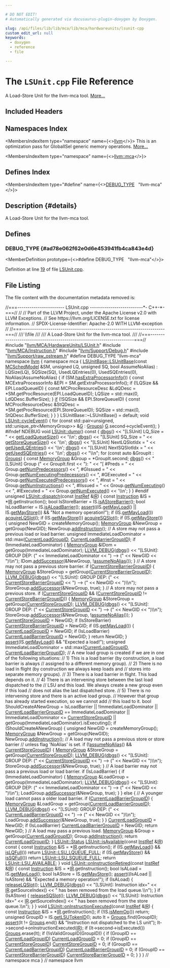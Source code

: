 ```yaml
---

# DO NOT EDIT!
# Automatically generated via docusaurus-plugin-doxygen by Doxygen.

slug: /api/files/lib/lib/mca/lib/mca/hardwareunits/lsunit-cpp
custom_edit_url: null
keywords:
  - doxygen
  - reference
  - file

---
```





# The `LSUnit.cpp` File Reference

<DoxygenPage pluginConfig={pluginConfig}>

A Load-Store Unit for the llvm-mca tool. <a href="#details">More...</a>

## Included Headers

<IncludesList>
<IncludesListItem
  filePath="llvm/MCA/HardwareUnits/LSUnit.h"
  permalink="/docs/api/files/include/include/llvm/include/llvm/mca/include/llvm/mca/hardwareunits/lsunit-h"
  isLocal="true" />
<IncludesListItem
  filePath="llvm/MCA/Instruction.h"
  permalink="/docs/api/files/include/include/llvm/include/llvm/mca/instruction-h"
  isLocal="true" />
<IncludesListItem
  filePath="llvm/Support/Debug.h"
  permalink="/docs/api/files/include/include/llvm/include/llvm/support/debug-h"
  isLocal="true" />
<IncludesListItem
  filePath="llvm/Support/raw_ostream.h"
  permalink="/docs/api/files/include/include/llvm/include/llvm/support/raw-ostream-h"
  isLocal="true" />
</IncludesList>

## Namespaces Index

<MembersIndex>

<MembersIndexItem
  type="namespace"
  name={<><a href="/docs/api/namespaces/llvm">llvm</a></>}>
This is an optimization pass for GlobalISel generic memory operations. <a href="/docs/api/namespaces/llvm/#details">More...</a>
</MembersIndexItem>

<MembersIndexItem
  type="namespace"
  name={<><a href="/docs/api/namespaces/llvm/mca">llvm::mca</a></>}>
</MembersIndexItem>

</MembersIndex>

## Defines Index

<MembersIndex>

<MembersIndexItem
  type="#define"
  name={<><a href="#ad78e062f62e0d6e453941fb4ca843e4d">DEBUG&#95;TYPE</a>&nbsp;&nbsp;&nbsp;&quot;llvm-mca&quot;</>}>
</MembersIndexItem>

</MembersIndex>

## Description {#details}

A Load-Store Unit for the llvm-mca tool.

<SectionDefinition>

## Defines

### DEBUG&#95;TYPE {#ad78e062f62e0d6e453941fb4ca843e4d}

<MemberDefinition
  prototype={<>#define DEBUG&#95;TYPE&nbsp;&nbsp;&nbsp;&quot;llvm-mca&quot;</>}>

Definition at line <a href="#l00019">19</a> of file <a href="/docs/api/files/lib/lib/mca/lib/mca/hardwareunits/lsunit-cpp">LSUnit.cpp</a>.
</MemberDefinition>

</SectionDefinition>

## File Listing

The file content with the documentation metadata removed is:

<ProgramListing>

<Link id="l00001" /><CodeLine lineNumber="1"><span class="doxyHighlightComment">//===----------------------- LSUnit.cpp --------------------------&#42;- C++-&#42;-===//</span></CodeLine>
<Link id="l00002" /><CodeLine lineNumber="2"><span class="doxyHighlightComment">//</span></CodeLine>
<Link id="l00003" /><CodeLine lineNumber="3"><span class="doxyHighlightComment">// Part of the LLVM Project, under the Apache License v2.0 with LLVM Exceptions.</span></CodeLine>
<Link id="l00004" /><CodeLine lineNumber="4"><span class="doxyHighlightComment">// See https://llvm.org/LICENSE.txt for license information.</span></CodeLine>
<Link id="l00005" /><CodeLine lineNumber="5"><span class="doxyHighlightComment">// SPDX-License-Identifier: Apache-2.0 WITH LLVM-exception</span></CodeLine>
<Link id="l00006" /><CodeLine lineNumber="6"><span class="doxyHighlightComment">//</span></CodeLine>
<Link id="l00007" /><CodeLine lineNumber="7"><span class="doxyHighlightComment">//===----------------------------------------------------------------------===//</span></CodeLine>
<Link id="l00008" /><CodeLine lineNumber="8"><span class="doxyHighlightComment">/// \\file</span></CodeLine>
<Link id="l00009" /><CodeLine lineNumber="9"><span class="doxyHighlightComment">///</span></CodeLine>
<Link id="l00010" /><CodeLine lineNumber="10"><span class="doxyHighlightComment">/// A Load-Store Unit for the llvm-mca tool.</span></CodeLine>
<Link id="l00011" /><CodeLine lineNumber="11"><span class="doxyHighlightComment">///</span></CodeLine>
<Link id="l00012" /><CodeLine lineNumber="12"><span class="doxyHighlightComment">//===----------------------------------------------------------------------===//</span></CodeLine>
<Link id="l00013" /><CodeLine lineNumber="13"></CodeLine>
<Link id="l00014" /><CodeLine lineNumber="14"><span class="doxyHighlightPreprocessor">#include &quot;<a href="/docs/api/files/include/include/llvm/include/llvm/mca/include/llvm/mca/hardwareunits/lsunit-h">llvm/MCA/HardwareUnits/LSUnit.h</a>&quot;</span></CodeLine>
<Link id="l00015" /><CodeLine lineNumber="15"><span class="doxyHighlightPreprocessor">#include &quot;<a href="/docs/api/files/include/include/llvm/include/llvm/mca/instruction-h">llvm/MCA/Instruction.h</a>&quot;</span></CodeLine>
<Link id="l00016" /><CodeLine lineNumber="16"><span class="doxyHighlightPreprocessor">#include &quot;<a href="/docs/api/files/include/include/llvm/include/llvm/support/debug-h">llvm/Support/Debug.h</a>&quot;</span></CodeLine>
<Link id="l00017" /><CodeLine lineNumber="17"><span class="doxyHighlightPreprocessor">#include &quot;<a href="/docs/api/files/include/include/llvm/include/llvm/support/raw-ostream-h">llvm/Support/raw&#95;ostream.h</a>&quot;</span></CodeLine>
<Link id="l00018" /><CodeLine lineNumber="18"></CodeLine>
<Link id="l00019" /><CodeLine lineNumber="19" lineLink="#ad78e062f62e0d6e453941fb4ca843e4d"><span class="doxyHighlightPreprocessor">#define DEBUG&#95;TYPE &quot;llvm-mca&quot;</span></CodeLine>
<Link id="l00020" /><CodeLine lineNumber="20"></CodeLine>
<Link id="l00021" /><CodeLine lineNumber="21"><span class="doxyHighlightKeyword">namespace </span><span class="doxyHighlight"><a href="/docs/api/namespaces/llvm">llvm</a> &#123;</span></CodeLine>
<Link id="l00022" /><CodeLine lineNumber="22"><span class="doxyHighlightKeyword">namespace </span><span class="doxyHighlight">mca &#123;</span></CodeLine>
<Link id="l00023" /><CodeLine lineNumber="23"></CodeLine>
<Link id="l00024" /><CodeLine lineNumber="24" lineLink="/docs/api/classes/llvm/mca/lsunitbase/#ae26462941069e163c658782b4132b79d"><span class="doxyHighlight"><a href="/docs/api/classes/llvm/mca/lsunitbase/#ae26462941069e163c658782b4132b79d">LSUnitBase::LSUnitBase</a>(</span><span class="doxyHighlightKeyword">const</span><span class="doxyHighlight"> <a href="/docs/api/structs/llvm/mcschedmodel">MCSchedModel</a> &amp;SM, </span><span class="doxyHighlightKeywordType">unsigned</span><span class="doxyHighlight"> LQ, </span><span class="doxyHighlightKeywordType">unsigned</span><span class="doxyHighlight"> SQ,</span></CodeLine>
<Link id="l00025" /><CodeLine lineNumber="25"><span class="doxyHighlight">                       </span><span class="doxyHighlightKeywordType">bool</span><span class="doxyHighlight"> AssumeNoAlias)</span></CodeLine>
<Link id="l00026" /><CodeLine lineNumber="26"><span class="doxyHighlight">    : LQSize(LQ), SQSize(SQ), UsedLQEntries(0), UsedSQEntries(0),</span></CodeLine>
<Link id="l00027" /><CodeLine lineNumber="27"><span class="doxyHighlight">      NoAlias(AssumeNoAlias) &#123;</span></CodeLine>
<Link id="l00028" /><CodeLine lineNumber="28"><span class="doxyHighlight">  </span><span class="doxyHighlightKeywordFlow">if</span><span class="doxyHighlight"> (SM.<a href="/docs/api/structs/llvm/mcschedmodel/#a20ed429316e50733da37685169d39f68">hasExtraProcessorInfo</a>()) &#123;</span></CodeLine>
<Link id="l00029" /><CodeLine lineNumber="29"><span class="doxyHighlight">    const MCExtraProcessorInfo &amp;EPI = SM.getExtraProcessorInfo();</span></CodeLine>
<Link id="l00030" /><CodeLine lineNumber="30"><span class="doxyHighlight">    if (!LQSize &amp;&amp; EPI.LoadQueueID) &#123;</span></CodeLine>
<Link id="l00031" /><CodeLine lineNumber="31"><span class="doxyHighlight">      const MCProcResourceDesc &amp;LdQDesc = &#42;SM.getProcResource(EPI.LoadQueueID);</span></CodeLine>
<Link id="l00032" /><CodeLine lineNumber="32"><span class="doxyHighlight">      LQSize = std::max(0, LdQDesc.BufferSize);</span></CodeLine>
<Link id="l00033" /><CodeLine lineNumber="33"><span class="doxyHighlight">    &#125;</span></CodeLine>
<Link id="l00034" /><CodeLine lineNumber="34"></CodeLine>
<Link id="l00035" /><CodeLine lineNumber="35"><span class="doxyHighlight">    <a href="/docs/api/files/lib/lib/passes/passbuilderbindings-cpp/#acdfbcf188e2d4a80837e89de2ccdffab">if</a> (!SQSize &amp;&amp; EPI.StoreQueueID) &#123;</span></CodeLine>
<Link id="l00036" /><CodeLine lineNumber="36"><span class="doxyHighlight">      const MCProcResourceDesc &amp;StQDesc = &#42;SM.getProcResource(EPI.StoreQueueID);</span></CodeLine>
<Link id="l00037" /><CodeLine lineNumber="37"><span class="doxyHighlight">      SQSize = std::max(0, StQDesc.BufferSize);</span></CodeLine>
<Link id="l00038" /><CodeLine lineNumber="38"><span class="doxyHighlight">    &#125;</span></CodeLine>
<Link id="l00039" /><CodeLine lineNumber="39"><span class="doxyHighlight">  &#125;</span></CodeLine>
<Link id="l00040" /><CodeLine lineNumber="40"><span class="doxyHighlight">&#125;</span></CodeLine>
<Link id="l00041" /><CodeLine lineNumber="41"></CodeLine>
<Link id="l00042" /><CodeLine lineNumber="42"><span class="doxyHighlight">LSUnitBase::~LSUnitBase() = </span><span class="doxyHighlightKeywordFlow">default</span><span class="doxyHighlight">;</span></CodeLine>
<Link id="l00043" /><CodeLine lineNumber="43"></CodeLine>
<Link id="l00044" /><CodeLine lineNumber="44" lineLink="/docs/api/classes/llvm/mca/lsunit/#a66870c20c27a8d0a1d1b08e6b6811574"><span class="doxyHighlightKeywordType">void</span><span class="doxyHighlight"> <a href="/docs/api/classes/llvm/mca/lsunit/#a66870c20c27a8d0a1d1b08e6b6811574">LSUnit::cycleEvent</a>() &#123;</span></CodeLine>
<Link id="l00045" /><CodeLine lineNumber="45"><span class="doxyHighlight">  </span><span class="doxyHighlightKeywordFlow">for</span><span class="doxyHighlight"> (</span><span class="doxyHighlightKeyword">const</span><span class="doxyHighlight"> std::pair&lt;</span><span class="doxyHighlightKeywordType">unsigned</span><span class="doxyHighlight">, std::unique&#95;ptr&lt;MemoryGroup&gt;&gt; &amp;<a href="/docs/api/files/lib/lib/support/md5-cpp/#ad96b7cf3182ce2ba85e5a7a93b12c441">G</a> : <a href="/docs/api/classes/llvm/mca/lsunit/#a1ecb6a3f4704551b7c56b7d442600068">Groups</a>)</span></CodeLine>
<Link id="l00046" /><CodeLine lineNumber="46"><span class="doxyHighlight">    <a href="/docs/api/files/lib/lib/support/md5-cpp/#ad96b7cf3182ce2ba85e5a7a93b12c441">G</a>.second-&gt;cycleEvent();</span></CodeLine>
<Link id="l00047" /><CodeLine lineNumber="47"><span class="doxyHighlight">&#125;</span></CodeLine>
<Link id="l00048" /><CodeLine lineNumber="48"></CodeLine>
<Link id="l00049" /><CodeLine lineNumber="49"><span class="doxyHighlightPreprocessor">#ifndef NDEBUG</span></CodeLine>
<Link id="l00050" /><CodeLine lineNumber="50" lineLink="/docs/api/classes/llvm/mca/lsunit/#a0b9033ae934d66cde6f48838e4da5fa6"><span class="doxyHighlightKeywordType">void</span><span class="doxyHighlight"> <a href="/docs/api/classes/llvm/mca/lsunit/#a0b9033ae934d66cde6f48838e4da5fa6">LSUnit::dump</a>()</span><span class="doxyHighlightKeyword"> const </span><span class="doxyHighlight">&#123;</span></CodeLine>
<Link id="l00051" /><CodeLine lineNumber="51"><span class="doxyHighlight">  <a href="/docs/api/namespaces/llvm/#a7c46c742c31be54870e2038048e6b391">dbgs</a>() &lt;&lt; </span><span class="doxyHighlightStringLiteral">&quot;&#91;LSUnit&#93; LQ&#95;Size = &quot;</span><span class="doxyHighlight"> &lt;&lt; <a href="/docs/api/classes/llvm/mca/lsunitbase/#a9dda31ca1a953c27f5bed38e7174131f">getLoadQueueSize</a>() &lt;&lt; </span><span class="doxyHighlightCharLiteral">&#39;\\n&#39;</span><span class="doxyHighlight">;</span></CodeLine>
<Link id="l00052" /><CodeLine lineNumber="52"><span class="doxyHighlight">  <a href="/docs/api/namespaces/llvm/#a7c46c742c31be54870e2038048e6b391">dbgs</a>() &lt;&lt; </span><span class="doxyHighlightStringLiteral">&quot;&#91;LSUnit&#93; SQ&#95;Size = &quot;</span><span class="doxyHighlight"> &lt;&lt; <a href="/docs/api/classes/llvm/mca/lsunitbase/#ae9bb4441b92aeeeec020405a28efcf07">getStoreQueueSize</a>() &lt;&lt; </span><span class="doxyHighlightCharLiteral">&#39;\\n&#39;</span><span class="doxyHighlight">;</span></CodeLine>
<Link id="l00053" /><CodeLine lineNumber="53"><span class="doxyHighlight">  <a href="/docs/api/namespaces/llvm/#a7c46c742c31be54870e2038048e6b391">dbgs</a>() &lt;&lt; </span><span class="doxyHighlightStringLiteral">&quot;&#91;LSUnit&#93; NextLQSlotIdx = &quot;</span><span class="doxyHighlight"> &lt;&lt; <a href="/docs/api/classes/llvm/mca/lsunitbase/#a6547cf381781145dd5374e4295a2959e">getUsedLQEntries</a>() &lt;&lt; </span><span class="doxyHighlightCharLiteral">&#39;\\n&#39;</span><span class="doxyHighlight">;</span></CodeLine>
<Link id="l00054" /><CodeLine lineNumber="54"><span class="doxyHighlight">  <a href="/docs/api/namespaces/llvm/#a7c46c742c31be54870e2038048e6b391">dbgs</a>() &lt;&lt; </span><span class="doxyHighlightStringLiteral">&quot;&#91;LSUnit&#93; NextSQSlotIdx = &quot;</span><span class="doxyHighlight"> &lt;&lt; <a href="/docs/api/classes/llvm/mca/lsunitbase/#a21826da60bbacbd1d609014eb0c5fac8">getUsedSQEntries</a>() &lt;&lt; </span><span class="doxyHighlightCharLiteral">&#39;\\n&#39;</span><span class="doxyHighlight">;</span></CodeLine>
<Link id="l00055" /><CodeLine lineNumber="55"><span class="doxyHighlight">  <a href="/docs/api/namespaces/llvm/#a7c46c742c31be54870e2038048e6b391">dbgs</a>() &lt;&lt; </span><span class="doxyHighlightStringLiteral">&quot;\\n&quot;</span><span class="doxyHighlight">;</span></CodeLine>
<Link id="l00056" /><CodeLine lineNumber="56"><span class="doxyHighlight">  </span><span class="doxyHighlightKeywordFlow">for</span><span class="doxyHighlight"> (</span><span class="doxyHighlightKeyword">const</span><span class="doxyHighlight"> </span><span class="doxyHighlightKeyword">auto</span><span class="doxyHighlight"> &amp;GroupIt : <a href="/docs/api/classes/llvm/mca/lsunit/#a1ecb6a3f4704551b7c56b7d442600068">Groups</a>) &#123;</span></CodeLine>
<Link id="l00057" /><CodeLine lineNumber="57"><span class="doxyHighlight">    </span><span class="doxyHighlightKeyword">const</span><span class="doxyHighlight"> <a href="/docs/api/classes/llvm/mca/lsunit/memorygroup">MemoryGroup</a> &amp;Group = &#42;GroupIt.second;</span></CodeLine>
<Link id="l00058" /><CodeLine lineNumber="58"><span class="doxyHighlight">    <a href="/docs/api/namespaces/llvm/#a7c46c742c31be54870e2038048e6b391">dbgs</a>() &lt;&lt; </span><span class="doxyHighlightStringLiteral">&quot;&#91;LSUnit&#93; Group (&quot;</span><span class="doxyHighlight"> &lt;&lt; GroupIt.first &lt;&lt; </span><span class="doxyHighlightStringLiteral">&quot;): &quot;</span></CodeLine>
<Link id="l00059" /><CodeLine lineNumber="59"><span class="doxyHighlight">           &lt;&lt; </span><span class="doxyHighlightStringLiteral">&quot;&#91; #Preds = &quot;</span><span class="doxyHighlight"> &lt;&lt; Group.<a href="/docs/api/classes/llvm/mca/lsunit/memorygroup/#a30a1c9da2276ad7b028cc4dea776c624">getNumPredecessors</a>()</span></CodeLine>
<Link id="l00060" /><CodeLine lineNumber="60"><span class="doxyHighlight">           &lt;&lt; </span><span class="doxyHighlightStringLiteral">&quot;, #GIssued = &quot;</span><span class="doxyHighlight"> &lt;&lt; Group.<a href="/docs/api/classes/llvm/mca/lsunit/memorygroup/#a0b0388697f594ae443e868456d1a46a7">getNumExecutingPredecessors</a>()</span></CodeLine>
<Link id="l00061" /><CodeLine lineNumber="61"><span class="doxyHighlight">           &lt;&lt; </span><span class="doxyHighlightStringLiteral">&quot;, #GExecuted = &quot;</span><span class="doxyHighlight"> &lt;&lt; Group.<a href="/docs/api/classes/llvm/mca/lsunit/memorygroup/#a968a4b37c2f3259293046443f8db8523">getNumExecutedPredecessors</a>()</span></CodeLine>
<Link id="l00062" /><CodeLine lineNumber="62"><span class="doxyHighlight">           &lt;&lt; </span><span class="doxyHighlightStringLiteral">&quot;, #Inst = &quot;</span><span class="doxyHighlight"> &lt;&lt; Group.<a href="/docs/api/classes/llvm/mca/lsunit/memorygroup/#a02cee8e4ae3371ca4e8404667d72096a">getNumInstructions</a>()</span></CodeLine>
<Link id="l00063" /><CodeLine lineNumber="63"><span class="doxyHighlight">           &lt;&lt; </span><span class="doxyHighlightStringLiteral">&quot;, #IIssued = &quot;</span><span class="doxyHighlight"> &lt;&lt; Group.<a href="/docs/api/classes/llvm/mca/lsunit/memorygroup/#a282082e5059c427f27d7de99a5d4fa5e">getNumExecuting</a>()</span></CodeLine>
<Link id="l00064" /><CodeLine lineNumber="64"><span class="doxyHighlight">           &lt;&lt; </span><span class="doxyHighlightStringLiteral">&quot;, #IExecuted = &quot;</span><span class="doxyHighlight"> &lt;&lt; Group.<a href="/docs/api/classes/llvm/mca/lsunit/memorygroup/#a788d18f8993b9491e52181e8da8d265a">getNumExecuted</a>() &lt;&lt; </span><span class="doxyHighlightCharLiteral">&#39;\\n&#39;</span><span class="doxyHighlight">;</span></CodeLine>
<Link id="l00065" /><CodeLine lineNumber="65"><span class="doxyHighlight">  &#125;</span></CodeLine>
<Link id="l00066" /><CodeLine lineNumber="66"><span class="doxyHighlight">&#125;</span></CodeLine>
<Link id="l00067" /><CodeLine lineNumber="67"><span class="doxyHighlightPreprocessor">#endif</span></CodeLine>
<Link id="l00068" /><CodeLine lineNumber="68"></CodeLine>
<Link id="l00069" /><CodeLine lineNumber="69" lineLink="/docs/api/classes/llvm/mca/lsunit/#ac6a40d1885d6a63e525caab19137600d"><span class="doxyHighlightKeywordType">unsigned</span><span class="doxyHighlight"> <a href="/docs/api/classes/llvm/mca/lsunit/#ac6a40d1885d6a63e525caab19137600d">LSUnit::dispatch</a>(</span><span class="doxyHighlightKeyword">const</span><span class="doxyHighlight"> <a href="/docs/api/classes/llvm/mca/instref">InstRef</a> &amp;<a href="/docs/api/files/lib/lib/codegen/lib/codegen/globalisel/legalizer-cpp/#a05ab4853f7153e537774d02580e761ec">IR</a>) &#123;</span></CodeLine>
<Link id="l00070" /><CodeLine lineNumber="70"><span class="doxyHighlight">  </span><span class="doxyHighlightKeyword">const</span><span class="doxyHighlight"> <a href="/docs/api/classes/llvm/mca/instruction">Instruction</a> &amp;IS = &#42;<a href="/docs/api/files/lib/lib/codegen/lib/codegen/globalisel/legalizer-cpp/#a05ab4853f7153e537774d02580e761ec">IR</a>.getInstruction();</span></CodeLine>
<Link id="l00071" /><CodeLine lineNumber="71"><span class="doxyHighlight">  </span><span class="doxyHighlightKeywordType">bool</span><span class="doxyHighlight"> IsStoreBarrier = IS.<a href="/docs/api/classes/llvm/mca/instructionbase/#a1652a018222e84b552e96a8669da10d1">isAStoreBarrier</a>();</span></CodeLine>
<Link id="l00072" /><CodeLine lineNumber="72"><span class="doxyHighlight">  </span><span class="doxyHighlightKeywordType">bool</span><span class="doxyHighlight"> IsLoadBarrier = IS.<a href="/docs/api/classes/llvm/mca/instructionbase/#afd06075dee678fb37bf74165b57a9358">isALoadBarrier</a>();</span></CodeLine>
<Link id="l00073" /><CodeLine lineNumber="73"><span class="doxyHighlight">  <a href="/docs/api/files/lib/lib/target/lib/target/amdgpu/silowercontrolflow-cpp/#a4868c5d81c5ccc98c47aeab6244346a0">assert</a>((IS.<a href="/docs/api/classes/llvm/mca/instructionbase/#a7199990164d08ec4d05a8cd27c5e26e1">getMayLoad</a>() || IS.<a href="/docs/api/classes/llvm/mca/instructionbase/#a5d09368edd0f5643e14319d8c2381fc5">getMayStore</a>()) &amp;&amp; </span><span class="doxyHighlightStringLiteral">&quot;Not a memory operation!&quot;</span><span class="doxyHighlight">);</span></CodeLine>
<Link id="l00074" /><CodeLine lineNumber="74"></CodeLine>
<Link id="l00075" /><CodeLine lineNumber="75"><span class="doxyHighlight">  </span><span class="doxyHighlightKeywordFlow">if</span><span class="doxyHighlight"> (IS.<a href="/docs/api/classes/llvm/mca/instructionbase/#a7199990164d08ec4d05a8cd27c5e26e1">getMayLoad</a>())</span></CodeLine>
<Link id="l00076" /><CodeLine lineNumber="76"><span class="doxyHighlight">    <a href="/docs/api/classes/llvm/mca/lsunitbase/#aea4e1c76e59784fcbbc8e704017ec52a">acquireLQSlot</a>();</span></CodeLine>
<Link id="l00077" /><CodeLine lineNumber="77"><span class="doxyHighlight">  </span><span class="doxyHighlightKeywordFlow">if</span><span class="doxyHighlight"> (IS.<a href="/docs/api/classes/llvm/mca/instructionbase/#a5d09368edd0f5643e14319d8c2381fc5">getMayStore</a>())</span></CodeLine>
<Link id="l00078" /><CodeLine lineNumber="78"><span class="doxyHighlight">    <a href="/docs/api/classes/llvm/mca/lsunitbase/#a33c0faf073fd0f0bdeff814e4d486e85">acquireSQSlot</a>();</span></CodeLine>
<Link id="l00079" /><CodeLine lineNumber="79"></CodeLine>
<Link id="l00080" /><CodeLine lineNumber="80"><span class="doxyHighlight">  </span><span class="doxyHighlightKeywordFlow">if</span><span class="doxyHighlight"> (IS.<a href="/docs/api/classes/llvm/mca/instructionbase/#a5d09368edd0f5643e14319d8c2381fc5">getMayStore</a>()) &#123;</span></CodeLine>
<Link id="l00081" /><CodeLine lineNumber="81"><span class="doxyHighlight">    </span><span class="doxyHighlightKeywordType">unsigned</span><span class="doxyHighlight"> NewGID = createMemoryGroup();</span></CodeLine>
<Link id="l00082" /><CodeLine lineNumber="82"><span class="doxyHighlight">    <a href="/docs/api/classes/llvm/mca/lsunit/memorygroup">MemoryGroup</a> &amp;NewGroup = getGroup(NewGID);</span></CodeLine>
<Link id="l00083" /><CodeLine lineNumber="83"><span class="doxyHighlight">    NewGroup.<a href="/docs/api/classes/llvm/mca/lsunit/memorygroup/#a1092ce29493a26df9148f7754bb3d2f5">addInstruction</a>();</span></CodeLine>
<Link id="l00084" /><CodeLine lineNumber="84"></CodeLine>
<Link id="l00085" /><CodeLine lineNumber="85"><span class="doxyHighlight">    </span><span class="doxyHighlightComment">// A store may not pass a previous load or load barrier.</span></CodeLine>
<Link id="l00086" /><CodeLine lineNumber="86"><span class="doxyHighlight">    </span><span class="doxyHighlightKeywordType">unsigned</span><span class="doxyHighlight"> ImmediateLoadDominator =</span></CodeLine>
<Link id="l00087" /><CodeLine lineNumber="87"><span class="doxyHighlight">        std::max(<a href="/docs/api/classes/llvm/mca/lsunit/#a0bff04dcf417c98cfb86e44f8ae53c07">CurrentLoadGroupID</a>, <a href="/docs/api/classes/llvm/mca/lsunit/#a958f799088dee08c0febc6691db91e3c">CurrentLoadBarrierGroupID</a>);</span></CodeLine>
<Link id="l00088" /><CodeLine lineNumber="88"><span class="doxyHighlight">    </span><span class="doxyHighlightKeywordFlow">if</span><span class="doxyHighlight"> (ImmediateLoadDominator) &#123;</span></CodeLine>
<Link id="l00089" /><CodeLine lineNumber="89"><span class="doxyHighlight">      <a href="/docs/api/classes/llvm/mca/lsunit/memorygroup">MemoryGroup</a> &amp;IDom = getGroup(ImmediateLoadDominator);</span></CodeLine>
<Link id="l00090" /><CodeLine lineNumber="90"><span class="doxyHighlight">      <a href="/docs/api/files/include/include/llvm/include/llvm/support/debug-h/#a196897517069dda1bdb549e24468f7d7">LLVM&#95;DEBUG</a>(<a href="/docs/api/namespaces/llvm/#a7c46c742c31be54870e2038048e6b391">dbgs</a>() &lt;&lt; </span><span class="doxyHighlightStringLiteral">&quot;&#91;LSUnit&#93;: GROUP DEP: (&quot;</span><span class="doxyHighlight"> &lt;&lt; ImmediateLoadDominator</span></CodeLine>
<Link id="l00091" /><CodeLine lineNumber="91"><span class="doxyHighlight">                        &lt;&lt; </span><span class="doxyHighlightStringLiteral">&quot;) --&gt; (&quot;</span><span class="doxyHighlight"> &lt;&lt; NewGID &lt;&lt; </span><span class="doxyHighlightStringLiteral">&quot;)\\n&quot;</span><span class="doxyHighlight">);</span></CodeLine>
<Link id="l00092" /><CodeLine lineNumber="92"><span class="doxyHighlight">      IDom.<a href="/docs/api/classes/llvm/mca/lsunit/memorygroup/#a755908a8693ddcd0451b4da97011003e">addSuccessor</a>(&amp;NewGroup, !<a href="/docs/api/classes/llvm/mca/lsunitbase/#a6b033843613bd76628bd139aa08b59b4">assumeNoAlias</a>());</span></CodeLine>
<Link id="l00093" /><CodeLine lineNumber="93"><span class="doxyHighlight">    &#125;</span></CodeLine>
<Link id="l00094" /><CodeLine lineNumber="94"></CodeLine>
<Link id="l00095" /><CodeLine lineNumber="95"><span class="doxyHighlight">    </span><span class="doxyHighlightComment">// A store may not pass a previous store barrier.</span></CodeLine>
<Link id="l00096" /><CodeLine lineNumber="96"><span class="doxyHighlight">    </span><span class="doxyHighlightKeywordFlow">if</span><span class="doxyHighlight"> (<a href="/docs/api/classes/llvm/mca/lsunit/#ae87a74d1259cd6d20ed0b34c9d2f22f1">CurrentStoreBarrierGroupID</a>) &#123;</span></CodeLine>
<Link id="l00097" /><CodeLine lineNumber="97"><span class="doxyHighlight">      <a href="/docs/api/classes/llvm/mca/lsunit/memorygroup">MemoryGroup</a> &amp;StoreGroup = getGroup(<a href="/docs/api/classes/llvm/mca/lsunit/#ae87a74d1259cd6d20ed0b34c9d2f22f1">CurrentStoreBarrierGroupID</a>);</span></CodeLine>
<Link id="l00098" /><CodeLine lineNumber="98"><span class="doxyHighlight">      <a href="/docs/api/files/include/include/llvm/include/llvm/support/debug-h/#a196897517069dda1bdb549e24468f7d7">LLVM&#95;DEBUG</a>(<a href="/docs/api/namespaces/llvm/#a7c46c742c31be54870e2038048e6b391">dbgs</a>() &lt;&lt; </span><span class="doxyHighlightStringLiteral">&quot;&#91;LSUnit&#93;: GROUP DEP: (&quot;</span></CodeLine>
<Link id="l00099" /><CodeLine lineNumber="99"><span class="doxyHighlight">                        &lt;&lt; <a href="/docs/api/classes/llvm/mca/lsunit/#ae87a74d1259cd6d20ed0b34c9d2f22f1">CurrentStoreBarrierGroupID</a> &lt;&lt; </span><span class="doxyHighlightStringLiteral">&quot;) --&gt; (&quot;</span><span class="doxyHighlight"> &lt;&lt; NewGID</span></CodeLine>
<Link id="l00100" /><CodeLine lineNumber="100"><span class="doxyHighlight">                        &lt;&lt; </span><span class="doxyHighlightStringLiteral">&quot;)\\n&quot;</span><span class="doxyHighlight">);</span></CodeLine>
<Link id="l00101" /><CodeLine lineNumber="101"><span class="doxyHighlight">      StoreGroup.<a href="/docs/api/classes/llvm/mca/lsunit/memorygroup/#a755908a8693ddcd0451b4da97011003e">addSuccessor</a>(&amp;NewGroup, </span><span class="doxyHighlightKeyword">true</span><span class="doxyHighlight">);</span></CodeLine>
<Link id="l00102" /><CodeLine lineNumber="102"><span class="doxyHighlight">    &#125;</span></CodeLine>
<Link id="l00103" /><CodeLine lineNumber="103"></CodeLine>
<Link id="l00104" /><CodeLine lineNumber="104"><span class="doxyHighlight">    </span><span class="doxyHighlightComment">// A store may not pass a previous store.</span></CodeLine>
<Link id="l00105" /><CodeLine lineNumber="105"><span class="doxyHighlight">    </span><span class="doxyHighlightKeywordFlow">if</span><span class="doxyHighlight"> (<a href="/docs/api/classes/llvm/mca/lsunit/#a5a93c58f217e92959c3a518f39eab9da">CurrentStoreGroupID</a> &amp;&amp;</span></CodeLine>
<Link id="l00106" /><CodeLine lineNumber="106"><span class="doxyHighlight">        (<a href="/docs/api/classes/llvm/mca/lsunit/#a5a93c58f217e92959c3a518f39eab9da">CurrentStoreGroupID</a> != <a href="/docs/api/classes/llvm/mca/lsunit/#ae87a74d1259cd6d20ed0b34c9d2f22f1">CurrentStoreBarrierGroupID</a>)) &#123;</span></CodeLine>
<Link id="l00107" /><CodeLine lineNumber="107"><span class="doxyHighlight">      <a href="/docs/api/classes/llvm/mca/lsunit/memorygroup">MemoryGroup</a> &amp;StoreGroup = getGroup(<a href="/docs/api/classes/llvm/mca/lsunit/#a5a93c58f217e92959c3a518f39eab9da">CurrentStoreGroupID</a>);</span></CodeLine>
<Link id="l00108" /><CodeLine lineNumber="108"><span class="doxyHighlight">      <a href="/docs/api/files/include/include/llvm/include/llvm/support/debug-h/#a196897517069dda1bdb549e24468f7d7">LLVM&#95;DEBUG</a>(<a href="/docs/api/namespaces/llvm/#a7c46c742c31be54870e2038048e6b391">dbgs</a>() &lt;&lt; </span><span class="doxyHighlightStringLiteral">&quot;&#91;LSUnit&#93;: GROUP DEP: (&quot;</span><span class="doxyHighlight"> &lt;&lt; <a href="/docs/api/classes/llvm/mca/lsunit/#a5a93c58f217e92959c3a518f39eab9da">CurrentStoreGroupID</a></span></CodeLine>
<Link id="l00109" /><CodeLine lineNumber="109"><span class="doxyHighlight">                        &lt;&lt; </span><span class="doxyHighlightStringLiteral">&quot;) --&gt; (&quot;</span><span class="doxyHighlight"> &lt;&lt; NewGID &lt;&lt; </span><span class="doxyHighlightStringLiteral">&quot;)\\n&quot;</span><span class="doxyHighlight">);</span></CodeLine>
<Link id="l00110" /><CodeLine lineNumber="110"><span class="doxyHighlight">      StoreGroup.<a href="/docs/api/classes/llvm/mca/lsunit/memorygroup/#a755908a8693ddcd0451b4da97011003e">addSuccessor</a>(&amp;NewGroup, !<a href="/docs/api/classes/llvm/mca/lsunitbase/#a6b033843613bd76628bd139aa08b59b4">assumeNoAlias</a>());</span></CodeLine>
<Link id="l00111" /><CodeLine lineNumber="111"><span class="doxyHighlight">    &#125;</span></CodeLine>
<Link id="l00112" /><CodeLine lineNumber="112"></CodeLine>
<Link id="l00113" /><CodeLine lineNumber="113"><span class="doxyHighlight">    <a href="/docs/api/classes/llvm/mca/lsunit/#a5a93c58f217e92959c3a518f39eab9da">CurrentStoreGroupID</a> = NewGID;</span></CodeLine>
<Link id="l00114" /><CodeLine lineNumber="114"><span class="doxyHighlight">    </span><span class="doxyHighlightKeywordFlow">if</span><span class="doxyHighlight"> (IsStoreBarrier)</span></CodeLine>
<Link id="l00115" /><CodeLine lineNumber="115"><span class="doxyHighlight">      <a href="/docs/api/classes/llvm/mca/lsunit/#ae87a74d1259cd6d20ed0b34c9d2f22f1">CurrentStoreBarrierGroupID</a> = NewGID;</span></CodeLine>
<Link id="l00116" /><CodeLine lineNumber="116"></CodeLine>
<Link id="l00117" /><CodeLine lineNumber="117"><span class="doxyHighlight">    </span><span class="doxyHighlightKeywordFlow">if</span><span class="doxyHighlight"> (IS.<a href="/docs/api/classes/llvm/mca/instructionbase/#a7199990164d08ec4d05a8cd27c5e26e1">getMayLoad</a>()) &#123;</span></CodeLine>
<Link id="l00118" /><CodeLine lineNumber="118"><span class="doxyHighlight">      <a href="/docs/api/classes/llvm/mca/lsunit/#a0bff04dcf417c98cfb86e44f8ae53c07">CurrentLoadGroupID</a> = NewGID;</span></CodeLine>
<Link id="l00119" /><CodeLine lineNumber="119"><span class="doxyHighlight">      </span><span class="doxyHighlightKeywordFlow">if</span><span class="doxyHighlight"> (IsLoadBarrier)</span></CodeLine>
<Link id="l00120" /><CodeLine lineNumber="120"><span class="doxyHighlight">        <a href="/docs/api/classes/llvm/mca/lsunit/#a958f799088dee08c0febc6691db91e3c">CurrentLoadBarrierGroupID</a> = NewGID;</span></CodeLine>
<Link id="l00121" /><CodeLine lineNumber="121"><span class="doxyHighlight">    &#125;</span></CodeLine>
<Link id="l00122" /><CodeLine lineNumber="122"></CodeLine>
<Link id="l00123" /><CodeLine lineNumber="123"><span class="doxyHighlight">    </span><span class="doxyHighlightKeywordFlow">return</span><span class="doxyHighlight"> NewGID;</span></CodeLine>
<Link id="l00124" /><CodeLine lineNumber="124"><span class="doxyHighlight">  &#125;</span></CodeLine>
<Link id="l00125" /><CodeLine lineNumber="125"></CodeLine>
<Link id="l00126" /><CodeLine lineNumber="126"><span class="doxyHighlight">  <a href="/docs/api/files/lib/lib/target/lib/target/amdgpu/silowercontrolflow-cpp/#a4868c5d81c5ccc98c47aeab6244346a0">assert</a>(IS.<a href="/docs/api/classes/llvm/mca/instructionbase/#a7199990164d08ec4d05a8cd27c5e26e1">getMayLoad</a>() &amp;&amp; </span><span class="doxyHighlightStringLiteral">&quot;Expected a load!&quot;</span><span class="doxyHighlight">);</span></CodeLine>
<Link id="l00127" /><CodeLine lineNumber="127"></CodeLine>
<Link id="l00128" /><CodeLine lineNumber="128"><span class="doxyHighlight">  </span><span class="doxyHighlightKeywordType">unsigned</span><span class="doxyHighlight"> ImmediateLoadDominator =</span></CodeLine>
<Link id="l00129" /><CodeLine lineNumber="129"><span class="doxyHighlight">      std::max(<a href="/docs/api/classes/llvm/mca/lsunit/#a0bff04dcf417c98cfb86e44f8ae53c07">CurrentLoadGroupID</a>, <a href="/docs/api/classes/llvm/mca/lsunit/#a958f799088dee08c0febc6691db91e3c">CurrentLoadBarrierGroupID</a>);</span></CodeLine>
<Link id="l00130" /><CodeLine lineNumber="130"></CodeLine>
<Link id="l00131" /><CodeLine lineNumber="131"><span class="doxyHighlight">  </span><span class="doxyHighlightComment">// A new load group is created if we are in one of the following situations:</span></CodeLine>
<Link id="l00132" /><CodeLine lineNumber="132"><span class="doxyHighlight">  </span><span class="doxyHighlightComment">// 1) This is a load barrier (by construction, a load barrier is always</span></CodeLine>
<Link id="l00133" /><CodeLine lineNumber="133"><span class="doxyHighlight">  </span><span class="doxyHighlightComment">//    assigned to a different memory group).</span></CodeLine>
<Link id="l00134" /><CodeLine lineNumber="134"><span class="doxyHighlight">  </span><span class="doxyHighlightComment">// 2) There is no load in flight (by construction we always keep loads and</span></CodeLine>
<Link id="l00135" /><CodeLine lineNumber="135"><span class="doxyHighlight">  </span><span class="doxyHighlightComment">//    stores into separate memory groups).</span></CodeLine>
<Link id="l00136" /><CodeLine lineNumber="136"><span class="doxyHighlight">  </span><span class="doxyHighlightComment">// 3) There is a load barrier in flight. This load depends on it.</span></CodeLine>
<Link id="l00137" /><CodeLine lineNumber="137"><span class="doxyHighlight">  </span><span class="doxyHighlightComment">// 4) There is an intervening store between the last load dispatched to the</span></CodeLine>
<Link id="l00138" /><CodeLine lineNumber="138"><span class="doxyHighlight">  </span><span class="doxyHighlightComment">//    LSU and this load. We always create a new group even if this load</span></CodeLine>
<Link id="l00139" /><CodeLine lineNumber="139"><span class="doxyHighlight">  </span><span class="doxyHighlightComment">//    does not alias the last dispatched store.</span></CodeLine>
<Link id="l00140" /><CodeLine lineNumber="140"><span class="doxyHighlight">  </span><span class="doxyHighlightComment">// 5) There is no intervening store and there is an active load group.</span></CodeLine>
<Link id="l00141" /><CodeLine lineNumber="141"><span class="doxyHighlight">  </span><span class="doxyHighlightComment">//    However that group has already started execution, so we cannot add</span></CodeLine>
<Link id="l00142" /><CodeLine lineNumber="142"><span class="doxyHighlight">  </span><span class="doxyHighlightComment">//    this load to it.</span></CodeLine>
<Link id="l00143" /><CodeLine lineNumber="143"><span class="doxyHighlight">  </span><span class="doxyHighlightKeywordType">bool</span><span class="doxyHighlight"> ShouldCreateANewGroup =</span></CodeLine>
<Link id="l00144" /><CodeLine lineNumber="144"><span class="doxyHighlight">      IsLoadBarrier || !ImmediateLoadDominator ||</span></CodeLine>
<Link id="l00145" /><CodeLine lineNumber="145"><span class="doxyHighlight">      <a href="/docs/api/classes/llvm/mca/lsunit/#a958f799088dee08c0febc6691db91e3c">CurrentLoadBarrierGroupID</a> == ImmediateLoadDominator ||</span></CodeLine>
<Link id="l00146" /><CodeLine lineNumber="146"><span class="doxyHighlight">      ImmediateLoadDominator &lt;= <a href="/docs/api/classes/llvm/mca/lsunit/#a5a93c58f217e92959c3a518f39eab9da">CurrentStoreGroupID</a> ||</span></CodeLine>
<Link id="l00147" /><CodeLine lineNumber="147"><span class="doxyHighlight">      getGroup(ImmediateLoadDominator).isExecuting();</span></CodeLine>
<Link id="l00148" /><CodeLine lineNumber="148"></CodeLine>
<Link id="l00149" /><CodeLine lineNumber="149"><span class="doxyHighlight">  </span><span class="doxyHighlightKeywordFlow">if</span><span class="doxyHighlight"> (ShouldCreateANewGroup) &#123;</span></CodeLine>
<Link id="l00150" /><CodeLine lineNumber="150"><span class="doxyHighlight">    </span><span class="doxyHighlightKeywordType">unsigned</span><span class="doxyHighlight"> NewGID = createMemoryGroup();</span></CodeLine>
<Link id="l00151" /><CodeLine lineNumber="151"><span class="doxyHighlight">    <a href="/docs/api/classes/llvm/mca/lsunit/memorygroup">MemoryGroup</a> &amp;NewGroup = getGroup(NewGID);</span></CodeLine>
<Link id="l00152" /><CodeLine lineNumber="152"><span class="doxyHighlight">    NewGroup.<a href="/docs/api/classes/llvm/mca/lsunit/memorygroup/#a1092ce29493a26df9148f7754bb3d2f5">addInstruction</a>();</span></CodeLine>
<Link id="l00153" /><CodeLine lineNumber="153"></CodeLine>
<Link id="l00154" /><CodeLine lineNumber="154"><span class="doxyHighlight">    </span><span class="doxyHighlightComment">// A load may not pass a previous store or store barrier</span></CodeLine>
<Link id="l00155" /><CodeLine lineNumber="155"><span class="doxyHighlight">    </span><span class="doxyHighlightComment">// unless flag &#39;NoAlias&#39; is set.</span></CodeLine>
<Link id="l00156" /><CodeLine lineNumber="156"><span class="doxyHighlight">    </span><span class="doxyHighlightKeywordFlow">if</span><span class="doxyHighlight"> (!<a href="/docs/api/classes/llvm/mca/lsunitbase/#a6b033843613bd76628bd139aa08b59b4">assumeNoAlias</a>() &amp;&amp; <a href="/docs/api/classes/llvm/mca/lsunit/#a5a93c58f217e92959c3a518f39eab9da">CurrentStoreGroupID</a>) &#123;</span></CodeLine>
<Link id="l00157" /><CodeLine lineNumber="157"><span class="doxyHighlight">      <a href="/docs/api/classes/llvm/mca/lsunit/memorygroup">MemoryGroup</a> &amp;StoreGroup = getGroup(<a href="/docs/api/classes/llvm/mca/lsunit/#a5a93c58f217e92959c3a518f39eab9da">CurrentStoreGroupID</a>);</span></CodeLine>
<Link id="l00158" /><CodeLine lineNumber="158"><span class="doxyHighlight">      <a href="/docs/api/files/include/include/llvm/include/llvm/support/debug-h/#a196897517069dda1bdb549e24468f7d7">LLVM&#95;DEBUG</a>(<a href="/docs/api/namespaces/llvm/#a7c46c742c31be54870e2038048e6b391">dbgs</a>() &lt;&lt; </span><span class="doxyHighlightStringLiteral">&quot;&#91;LSUnit&#93;: GROUP DEP: (&quot;</span><span class="doxyHighlight"> &lt;&lt; <a href="/docs/api/classes/llvm/mca/lsunit/#a5a93c58f217e92959c3a518f39eab9da">CurrentStoreGroupID</a></span></CodeLine>
<Link id="l00159" /><CodeLine lineNumber="159"><span class="doxyHighlight">                        &lt;&lt; </span><span class="doxyHighlightStringLiteral">&quot;) --&gt; (&quot;</span><span class="doxyHighlight"> &lt;&lt; NewGID &lt;&lt; </span><span class="doxyHighlightStringLiteral">&quot;)\\n&quot;</span><span class="doxyHighlight">);</span></CodeLine>
<Link id="l00160" /><CodeLine lineNumber="160"><span class="doxyHighlight">      StoreGroup.<a href="/docs/api/classes/llvm/mca/lsunit/memorygroup/#a755908a8693ddcd0451b4da97011003e">addSuccessor</a>(&amp;NewGroup, </span><span class="doxyHighlightKeyword">true</span><span class="doxyHighlight">);</span></CodeLine>
<Link id="l00161" /><CodeLine lineNumber="161"><span class="doxyHighlight">    &#125;</span></CodeLine>
<Link id="l00162" /><CodeLine lineNumber="162"></CodeLine>
<Link id="l00163" /><CodeLine lineNumber="163"><span class="doxyHighlight">    </span><span class="doxyHighlightComment">// A load barrier may not pass a previous load or load barrier.</span></CodeLine>
<Link id="l00164" /><CodeLine lineNumber="164"><span class="doxyHighlight">    </span><span class="doxyHighlightKeywordFlow">if</span><span class="doxyHighlight"> (IsLoadBarrier) &#123;</span></CodeLine>
<Link id="l00165" /><CodeLine lineNumber="165"><span class="doxyHighlight">      </span><span class="doxyHighlightKeywordFlow">if</span><span class="doxyHighlight"> (ImmediateLoadDominator) &#123;</span></CodeLine>
<Link id="l00166" /><CodeLine lineNumber="166"><span class="doxyHighlight">        <a href="/docs/api/classes/llvm/mca/lsunit/memorygroup">MemoryGroup</a> &amp;LoadGroup = getGroup(ImmediateLoadDominator);</span></CodeLine>
<Link id="l00167" /><CodeLine lineNumber="167"><span class="doxyHighlight">        <a href="/docs/api/files/include/include/llvm/include/llvm/support/debug-h/#a196897517069dda1bdb549e24468f7d7">LLVM&#95;DEBUG</a>(<a href="/docs/api/namespaces/llvm/#a7c46c742c31be54870e2038048e6b391">dbgs</a>() &lt;&lt; </span><span class="doxyHighlightStringLiteral">&quot;&#91;LSUnit&#93;: GROUP DEP: (&quot;</span><span class="doxyHighlight"> &lt;&lt; ImmediateLoadDominator</span></CodeLine>
<Link id="l00168" /><CodeLine lineNumber="168"><span class="doxyHighlight">                          &lt;&lt; </span><span class="doxyHighlightStringLiteral">&quot;) --&gt; (&quot;</span><span class="doxyHighlight"> &lt;&lt; NewGID &lt;&lt; </span><span class="doxyHighlightStringLiteral">&quot;)\\n&quot;</span><span class="doxyHighlight">);</span></CodeLine>
<Link id="l00169" /><CodeLine lineNumber="169"><span class="doxyHighlight">        LoadGroup.<a href="/docs/api/classes/llvm/mca/lsunit/memorygroup/#a755908a8693ddcd0451b4da97011003e">addSuccessor</a>(&amp;NewGroup, </span><span class="doxyHighlightKeyword">true</span><span class="doxyHighlight">);</span></CodeLine>
<Link id="l00170" /><CodeLine lineNumber="170"><span class="doxyHighlight">      &#125;</span></CodeLine>
<Link id="l00171" /><CodeLine lineNumber="171"><span class="doxyHighlight">    &#125; </span><span class="doxyHighlightKeywordFlow">else</span><span class="doxyHighlight"> &#123;</span></CodeLine>
<Link id="l00172" /><CodeLine lineNumber="172"><span class="doxyHighlight">      </span><span class="doxyHighlightComment">// A younger load cannot pass a older load barrier.</span></CodeLine>
<Link id="l00173" /><CodeLine lineNumber="173"><span class="doxyHighlight">      </span><span class="doxyHighlightKeywordFlow">if</span><span class="doxyHighlight"> (<a href="/docs/api/classes/llvm/mca/lsunit/#a958f799088dee08c0febc6691db91e3c">CurrentLoadBarrierGroupID</a>) &#123;</span></CodeLine>
<Link id="l00174" /><CodeLine lineNumber="174"><span class="doxyHighlight">        <a href="/docs/api/classes/llvm/mca/lsunit/memorygroup">MemoryGroup</a> &amp;LoadGroup = getGroup(<a href="/docs/api/classes/llvm/mca/lsunit/#a958f799088dee08c0febc6691db91e3c">CurrentLoadBarrierGroupID</a>);</span></CodeLine>
<Link id="l00175" /><CodeLine lineNumber="175"><span class="doxyHighlight">        <a href="/docs/api/files/include/include/llvm/include/llvm/support/debug-h/#a196897517069dda1bdb549e24468f7d7">LLVM&#95;DEBUG</a>(<a href="/docs/api/namespaces/llvm/#a7c46c742c31be54870e2038048e6b391">dbgs</a>() &lt;&lt; </span><span class="doxyHighlightStringLiteral">&quot;&#91;LSUnit&#93;: GROUP DEP: (&quot;</span></CodeLine>
<Link id="l00176" /><CodeLine lineNumber="176"><span class="doxyHighlight">                          &lt;&lt; <a href="/docs/api/classes/llvm/mca/lsunit/#a958f799088dee08c0febc6691db91e3c">CurrentLoadBarrierGroupID</a> &lt;&lt; </span><span class="doxyHighlightStringLiteral">&quot;) --&gt; (&quot;</span><span class="doxyHighlight"> &lt;&lt; NewGID</span></CodeLine>
<Link id="l00177" /><CodeLine lineNumber="177"><span class="doxyHighlight">                          &lt;&lt; </span><span class="doxyHighlightStringLiteral">&quot;)\\n&quot;</span><span class="doxyHighlight">);</span></CodeLine>
<Link id="l00178" /><CodeLine lineNumber="178"><span class="doxyHighlight">        LoadGroup.<a href="/docs/api/classes/llvm/mca/lsunit/memorygroup/#a755908a8693ddcd0451b4da97011003e">addSuccessor</a>(&amp;NewGroup, </span><span class="doxyHighlightKeyword">true</span><span class="doxyHighlight">);</span></CodeLine>
<Link id="l00179" /><CodeLine lineNumber="179"><span class="doxyHighlight">      &#125;</span></CodeLine>
<Link id="l00180" /><CodeLine lineNumber="180"><span class="doxyHighlight">    &#125;</span></CodeLine>
<Link id="l00181" /><CodeLine lineNumber="181"></CodeLine>
<Link id="l00182" /><CodeLine lineNumber="182"><span class="doxyHighlight">    <a href="/docs/api/classes/llvm/mca/lsunit/#a0bff04dcf417c98cfb86e44f8ae53c07">CurrentLoadGroupID</a> = NewGID;</span></CodeLine>
<Link id="l00183" /><CodeLine lineNumber="183"><span class="doxyHighlight">    </span><span class="doxyHighlightKeywordFlow">if</span><span class="doxyHighlight"> (IsLoadBarrier)</span></CodeLine>
<Link id="l00184" /><CodeLine lineNumber="184"><span class="doxyHighlight">      <a href="/docs/api/classes/llvm/mca/lsunit/#a958f799088dee08c0febc6691db91e3c">CurrentLoadBarrierGroupID</a> = NewGID;</span></CodeLine>
<Link id="l00185" /><CodeLine lineNumber="185"><span class="doxyHighlight">    </span><span class="doxyHighlightKeywordFlow">return</span><span class="doxyHighlight"> NewGID;</span></CodeLine>
<Link id="l00186" /><CodeLine lineNumber="186"><span class="doxyHighlight">  &#125;</span></CodeLine>
<Link id="l00187" /><CodeLine lineNumber="187"></CodeLine>
<Link id="l00188" /><CodeLine lineNumber="188"><span class="doxyHighlight">  </span><span class="doxyHighlightComment">// A load may pass a previous load.</span></CodeLine>
<Link id="l00189" /><CodeLine lineNumber="189"><span class="doxyHighlight">  <a href="/docs/api/classes/llvm/mca/lsunit/memorygroup">MemoryGroup</a> &amp;Group = getGroup(<a href="/docs/api/classes/llvm/mca/lsunit/#a0bff04dcf417c98cfb86e44f8ae53c07">CurrentLoadGroupID</a>);</span></CodeLine>
<Link id="l00190" /><CodeLine lineNumber="190"><span class="doxyHighlight">  Group.<a href="/docs/api/classes/llvm/mca/lsunit/memorygroup/#a1092ce29493a26df9148f7754bb3d2f5">addInstruction</a>();</span></CodeLine>
<Link id="l00191" /><CodeLine lineNumber="191"><span class="doxyHighlight">  </span><span class="doxyHighlightKeywordFlow">return</span><span class="doxyHighlight"> <a href="/docs/api/classes/llvm/mca/lsunit/#a0bff04dcf417c98cfb86e44f8ae53c07">CurrentLoadGroupID</a>;</span></CodeLine>
<Link id="l00192" /><CodeLine lineNumber="192"><span class="doxyHighlight">&#125;</span></CodeLine>
<Link id="l00193" /><CodeLine lineNumber="193"></CodeLine>
<Link id="l00194" /><CodeLine lineNumber="194" lineLink="/docs/api/classes/llvm/mca/lsunit/#a12bbf977180dc8455fc617db14cef788"><span class="doxyHighlight"><a href="/docs/api/classes/llvm/mca/lsunitbase/#aaa2955db8dc3f1104bd78c37f6d883cd">LSUnit::Status</a> <a href="/docs/api/classes/llvm/mca/lsunit/#a12bbf977180dc8455fc617db14cef788">LSUnit::isAvailable</a>(</span><span class="doxyHighlightKeyword">const</span><span class="doxyHighlight"> <a href="/docs/api/classes/llvm/mca/instref">InstRef</a> &amp;<a href="/docs/api/files/lib/lib/codegen/lib/codegen/globalisel/legalizer-cpp/#a05ab4853f7153e537774d02580e761ec">IR</a>)</span><span class="doxyHighlightKeyword"> const </span><span class="doxyHighlight">&#123;</span></CodeLine>
<Link id="l00195" /><CodeLine lineNumber="195"><span class="doxyHighlight">  </span><span class="doxyHighlightKeyword">const</span><span class="doxyHighlight"> <a href="/docs/api/classes/llvm/mca/instruction">Instruction</a> &amp;IS = &#42;<a href="/docs/api/files/lib/lib/codegen/lib/codegen/globalisel/legalizer-cpp/#a05ab4853f7153e537774d02580e761ec">IR</a>.getInstruction();</span></CodeLine>
<Link id="l00196" /><CodeLine lineNumber="196"><span class="doxyHighlight">  </span><span class="doxyHighlightKeywordFlow">if</span><span class="doxyHighlight"> (IS.<a href="/docs/api/classes/llvm/mca/instructionbase/#a7199990164d08ec4d05a8cd27c5e26e1">getMayLoad</a>() &amp;&amp; <a href="/docs/api/classes/llvm/mca/lsunitbase/#a202d27af27c3126fe79e010b8156da2f">isLQFull</a>())</span></CodeLine>
<Link id="l00197" /><CodeLine lineNumber="197"><span class="doxyHighlight">    </span><span class="doxyHighlightKeywordFlow">return</span><span class="doxyHighlight"> <a href="/docs/api/classes/llvm/mca/lsunitbase/#aaa2955db8dc3f1104bd78c37f6d883cda7307bc1f313d256cd75ae3490beb69b0">LSUnit::LSU&#95;LQUEUE&#95;FULL</a>;</span></CodeLine>
<Link id="l00198" /><CodeLine lineNumber="198"><span class="doxyHighlight">  </span><span class="doxyHighlightKeywordFlow">if</span><span class="doxyHighlight"> (IS.<a href="/docs/api/classes/llvm/mca/instructionbase/#a5d09368edd0f5643e14319d8c2381fc5">getMayStore</a>() &amp;&amp; <a href="/docs/api/classes/llvm/mca/lsunitbase/#ab04ba9f06d2bc74d20c0b3bdb41c0d7e">isSQFull</a>())</span></CodeLine>
<Link id="l00199" /><CodeLine lineNumber="199"><span class="doxyHighlight">    </span><span class="doxyHighlightKeywordFlow">return</span><span class="doxyHighlight"> <a href="/docs/api/classes/llvm/mca/lsunitbase/#aaa2955db8dc3f1104bd78c37f6d883cdab78bfd357a2c1a359c120ca260e45878">LSUnit::LSU&#95;SQUEUE&#95;FULL</a>;</span></CodeLine>
<Link id="l00200" /><CodeLine lineNumber="200"><span class="doxyHighlight">  </span><span class="doxyHighlightKeywordFlow">return</span><span class="doxyHighlight"> <a href="/docs/api/classes/llvm/mca/lsunitbase/#aaa2955db8dc3f1104bd78c37f6d883cda9ba5f0372dc81f2346c57d6871fd61ec">LSUnit::LSU&#95;AVAILABLE</a>;</span></CodeLine>
<Link id="l00201" /><CodeLine lineNumber="201"><span class="doxyHighlight">&#125;</span></CodeLine>
<Link id="l00202" /><CodeLine lineNumber="202"></CodeLine>
<Link id="l00203" /><CodeLine lineNumber="203" lineLink="/docs/api/classes/llvm/mca/lsunit/#aada932f39510a67ca421c25782d87e5d"><span class="doxyHighlightKeywordType">void</span><span class="doxyHighlight"> <a href="/docs/api/classes/llvm/mca/lsunit/#aada932f39510a67ca421c25782d87e5d">LSUnit::onInstructionRetired</a>(</span><span class="doxyHighlightKeyword">const</span><span class="doxyHighlight"> <a href="/docs/api/classes/llvm/mca/instref">InstRef</a> &amp;<a href="/docs/api/files/lib/lib/codegen/lib/codegen/globalisel/legalizer-cpp/#a05ab4853f7153e537774d02580e761ec">IR</a>) &#123;</span></CodeLine>
<Link id="l00204" /><CodeLine lineNumber="204"><span class="doxyHighlight">  </span><span class="doxyHighlightKeyword">const</span><span class="doxyHighlight"> <a href="/docs/api/classes/llvm/mca/instruction">Instruction</a> &amp;IS = &#42;<a href="/docs/api/files/lib/lib/codegen/lib/codegen/globalisel/legalizer-cpp/#a05ab4853f7153e537774d02580e761ec">IR</a>.getInstruction();</span></CodeLine>
<Link id="l00205" /><CodeLine lineNumber="205"><span class="doxyHighlight">  </span><span class="doxyHighlightKeywordType">bool</span><span class="doxyHighlight"> IsALoad = IS.<a href="/docs/api/classes/llvm/mca/instructionbase/#a7199990164d08ec4d05a8cd27c5e26e1">getMayLoad</a>();</span></CodeLine>
<Link id="l00206" /><CodeLine lineNumber="206"><span class="doxyHighlight">  </span><span class="doxyHighlightKeywordType">bool</span><span class="doxyHighlight"> IsAStore = IS.<a href="/docs/api/classes/llvm/mca/instructionbase/#a5d09368edd0f5643e14319d8c2381fc5">getMayStore</a>();</span></CodeLine>
<Link id="l00207" /><CodeLine lineNumber="207"><span class="doxyHighlight">  <a href="/docs/api/files/lib/lib/target/lib/target/amdgpu/silowercontrolflow-cpp/#a4868c5d81c5ccc98c47aeab6244346a0">assert</a>((IsALoad || IsAStore) &amp;&amp; </span><span class="doxyHighlightStringLiteral">&quot;Expected a memory operation!&quot;</span><span class="doxyHighlight">);</span></CodeLine>
<Link id="l00208" /><CodeLine lineNumber="208"></CodeLine>
<Link id="l00209" /><CodeLine lineNumber="209"><span class="doxyHighlight">  </span><span class="doxyHighlightKeywordFlow">if</span><span class="doxyHighlight"> (IsALoad) &#123;</span></CodeLine>
<Link id="l00210" /><CodeLine lineNumber="210"><span class="doxyHighlight">    <a href="/docs/api/classes/llvm/mca/lsunitbase/#a447607ae8950017184b77c806b78bec9">releaseLQSlot</a>();</span></CodeLine>
<Link id="l00211" /><CodeLine lineNumber="211"><span class="doxyHighlight">    <a href="/docs/api/files/include/include/llvm/include/llvm/support/debug-h/#a196897517069dda1bdb549e24468f7d7">LLVM&#95;DEBUG</a>(<a href="/docs/api/namespaces/llvm/#a7c46c742c31be54870e2038048e6b391">dbgs</a>() &lt;&lt; </span><span class="doxyHighlightStringLiteral">&quot;&#91;LSUnit&#93;: Instruction idx=&quot;</span><span class="doxyHighlight"> &lt;&lt; <a href="/docs/api/files/lib/lib/codegen/lib/codegen/globalisel/legalizer-cpp/#a05ab4853f7153e537774d02580e761ec">IR</a>.getSourceIndex()</span></CodeLine>
<Link id="l00212" /><CodeLine lineNumber="212"><span class="doxyHighlight">                      &lt;&lt; </span><span class="doxyHighlightStringLiteral">&quot; has been removed from the load queue.\\n&quot;</span><span class="doxyHighlight">);</span></CodeLine>
<Link id="l00213" /><CodeLine lineNumber="213"><span class="doxyHighlight">  &#125;</span></CodeLine>
<Link id="l00214" /><CodeLine lineNumber="214"></CodeLine>
<Link id="l00215" /><CodeLine lineNumber="215"><span class="doxyHighlight">  </span><span class="doxyHighlightKeywordFlow">if</span><span class="doxyHighlight"> (IsAStore) &#123;</span></CodeLine>
<Link id="l00216" /><CodeLine lineNumber="216"><span class="doxyHighlight">    <a href="/docs/api/classes/llvm/mca/lsunitbase/#afbeb4a136a4594261472807e309c6ee7">releaseSQSlot</a>();</span></CodeLine>
<Link id="l00217" /><CodeLine lineNumber="217"><span class="doxyHighlight">    <a href="/docs/api/files/include/include/llvm/include/llvm/support/debug-h/#a196897517069dda1bdb549e24468f7d7">LLVM&#95;DEBUG</a>(<a href="/docs/api/namespaces/llvm/#a7c46c742c31be54870e2038048e6b391">dbgs</a>() &lt;&lt; </span><span class="doxyHighlightStringLiteral">&quot;&#91;LSUnit&#93;: Instruction idx=&quot;</span><span class="doxyHighlight"> &lt;&lt; <a href="/docs/api/files/lib/lib/codegen/lib/codegen/globalisel/legalizer-cpp/#a05ab4853f7153e537774d02580e761ec">IR</a>.getSourceIndex()</span></CodeLine>
<Link id="l00218" /><CodeLine lineNumber="218"><span class="doxyHighlight">                      &lt;&lt; </span><span class="doxyHighlightStringLiteral">&quot; has been removed from the store queue.\\n&quot;</span><span class="doxyHighlight">);</span></CodeLine>
<Link id="l00219" /><CodeLine lineNumber="219"><span class="doxyHighlight">  &#125;</span></CodeLine>
<Link id="l00220" /><CodeLine lineNumber="220"><span class="doxyHighlight">&#125;</span></CodeLine>
<Link id="l00221" /><CodeLine lineNumber="221"></CodeLine>
<Link id="l00222" /><CodeLine lineNumber="222" lineLink="/docs/api/classes/llvm/mca/lsunit/#a8201f572ba1e14162d280b841cb461de"><span class="doxyHighlightKeywordType">void</span><span class="doxyHighlight"> <a href="/docs/api/classes/llvm/mca/lsunit/#a8201f572ba1e14162d280b841cb461de">LSUnit::onInstructionExecuted</a>(</span><span class="doxyHighlightKeyword">const</span><span class="doxyHighlight"> <a href="/docs/api/classes/llvm/mca/instref">InstRef</a> &amp;<a href="/docs/api/files/lib/lib/codegen/lib/codegen/globalisel/legalizer-cpp/#a05ab4853f7153e537774d02580e761ec">IR</a>) &#123;</span></CodeLine>
<Link id="l00223" /><CodeLine lineNumber="223"><span class="doxyHighlight">  </span><span class="doxyHighlightKeyword">const</span><span class="doxyHighlight"> <a href="/docs/api/classes/llvm/mca/instruction">Instruction</a> &amp;IS = &#42;<a href="/docs/api/files/lib/lib/codegen/lib/codegen/globalisel/legalizer-cpp/#a05ab4853f7153e537774d02580e761ec">IR</a>.getInstruction();</span></CodeLine>
<Link id="l00224" /><CodeLine lineNumber="224"><span class="doxyHighlight">  </span><span class="doxyHighlightKeywordFlow">if</span><span class="doxyHighlight"> (!IS.<a href="/docs/api/classes/llvm/mca/instructionbase/#a67c179f1b0e96ef53a03966e4ee831fe">isMemOp</a>())</span></CodeLine>
<Link id="l00225" /><CodeLine lineNumber="225"><span class="doxyHighlight">    </span><span class="doxyHighlightKeywordFlow">return</span><span class="doxyHighlight">;</span></CodeLine>
<Link id="l00226" /><CodeLine lineNumber="226"></CodeLine>
<Link id="l00227" /><CodeLine lineNumber="227"><span class="doxyHighlight">  </span><span class="doxyHighlightKeywordType">unsigned</span><span class="doxyHighlight"> GroupID = IS.<a href="/docs/api/classes/llvm/mca/instruction/#af68b0a1cbe3a03b2011acbf400ffec68">getLSUTokenID</a>();</span></CodeLine>
<Link id="l00228" /><CodeLine lineNumber="228"><span class="doxyHighlight">  </span><span class="doxyHighlightKeyword">auto</span><span class="doxyHighlight"> It = <a href="/docs/api/classes/llvm/mca/lsunit/#a1ecb6a3f4704551b7c56b7d442600068">Groups</a>.find(GroupID);</span></CodeLine>
<Link id="l00229" /><CodeLine lineNumber="229"><span class="doxyHighlight">  <a href="/docs/api/files/lib/lib/target/lib/target/amdgpu/silowercontrolflow-cpp/#a4868c5d81c5ccc98c47aeab6244346a0">assert</a>(It != <a href="/docs/api/classes/llvm/mca/lsunit/#a1ecb6a3f4704551b7c56b7d442600068">Groups</a>.end() &amp;&amp; </span><span class="doxyHighlightStringLiteral">&quot;Instruction not dispatched to the LS unit&quot;</span><span class="doxyHighlight">);</span></CodeLine>
<Link id="l00230" /><CodeLine lineNumber="230"><span class="doxyHighlight">  It-&gt;second-&gt;onInstructionExecuted(<a href="/docs/api/files/lib/lib/codegen/lib/codegen/globalisel/legalizer-cpp/#a05ab4853f7153e537774d02580e761ec">IR</a>);</span></CodeLine>
<Link id="l00231" /><CodeLine lineNumber="231"><span class="doxyHighlight">  </span><span class="doxyHighlightKeywordFlow">if</span><span class="doxyHighlight"> (It-&gt;second-&gt;isExecuted())</span></CodeLine>
<Link id="l00232" /><CodeLine lineNumber="232"><span class="doxyHighlight">    <a href="/docs/api/classes/llvm/mca/lsunit/#a1ecb6a3f4704551b7c56b7d442600068">Groups</a>.erase(It);</span></CodeLine>
<Link id="l00233" /><CodeLine lineNumber="233"></CodeLine>
<Link id="l00234" /><CodeLine lineNumber="234"><span class="doxyHighlight">  </span><span class="doxyHighlightKeywordFlow">if</span><span class="doxyHighlight"> (!isValidGroupID(GroupID)) &#123;</span></CodeLine>
<Link id="l00235" /><CodeLine lineNumber="235"><span class="doxyHighlight">    </span><span class="doxyHighlightKeywordFlow">if</span><span class="doxyHighlight"> (GroupID == <a href="/docs/api/classes/llvm/mca/lsunit/#a0bff04dcf417c98cfb86e44f8ae53c07">CurrentLoadGroupID</a>)</span></CodeLine>
<Link id="l00236" /><CodeLine lineNumber="236"><span class="doxyHighlight">      <a href="/docs/api/classes/llvm/mca/lsunit/#a0bff04dcf417c98cfb86e44f8ae53c07">CurrentLoadGroupID</a> = 0;</span></CodeLine>
<Link id="l00237" /><CodeLine lineNumber="237"><span class="doxyHighlight">    </span><span class="doxyHighlightKeywordFlow">if</span><span class="doxyHighlight"> (GroupID == <a href="/docs/api/classes/llvm/mca/lsunit/#a5a93c58f217e92959c3a518f39eab9da">CurrentStoreGroupID</a>)</span></CodeLine>
<Link id="l00238" /><CodeLine lineNumber="238"><span class="doxyHighlight">      <a href="/docs/api/classes/llvm/mca/lsunit/#a5a93c58f217e92959c3a518f39eab9da">CurrentStoreGroupID</a> = 0;</span></CodeLine>
<Link id="l00239" /><CodeLine lineNumber="239"><span class="doxyHighlight">    </span><span class="doxyHighlightKeywordFlow">if</span><span class="doxyHighlight"> (GroupID == <a href="/docs/api/classes/llvm/mca/lsunit/#a958f799088dee08c0febc6691db91e3c">CurrentLoadBarrierGroupID</a>)</span></CodeLine>
<Link id="l00240" /><CodeLine lineNumber="240"><span class="doxyHighlight">      <a href="/docs/api/classes/llvm/mca/lsunit/#a958f799088dee08c0febc6691db91e3c">CurrentLoadBarrierGroupID</a> = 0;</span></CodeLine>
<Link id="l00241" /><CodeLine lineNumber="241"><span class="doxyHighlight">    </span><span class="doxyHighlightKeywordFlow">if</span><span class="doxyHighlight"> (GroupID == <a href="/docs/api/classes/llvm/mca/lsunit/#ae87a74d1259cd6d20ed0b34c9d2f22f1">CurrentStoreBarrierGroupID</a>)</span></CodeLine>
<Link id="l00242" /><CodeLine lineNumber="242"><span class="doxyHighlight">      <a href="/docs/api/classes/llvm/mca/lsunit/#ae87a74d1259cd6d20ed0b34c9d2f22f1">CurrentStoreBarrierGroupID</a> = 0;</span></CodeLine>
<Link id="l00243" /><CodeLine lineNumber="243"><span class="doxyHighlight">  &#125;</span></CodeLine>
<Link id="l00244" /><CodeLine lineNumber="244"><span class="doxyHighlight">&#125;</span></CodeLine>
<Link id="l00245" /><CodeLine lineNumber="245"></CodeLine>
<Link id="l00246" /><CodeLine lineNumber="246"><span class="doxyHighlight">&#125; </span><span class="doxyHighlightComment">// namespace mca</span></CodeLine>
<Link id="l00247" /><CodeLine lineNumber="247"><span class="doxyHighlight">&#125; </span><span class="doxyHighlightComment">// namespace llvm</span></CodeLine>

</ProgramListing>


</DoxygenPage>
